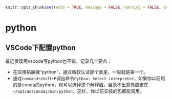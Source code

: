 ```r
knitr::opts_chunk$set(echo = TRUE, message = FALSE, warning = FALSE, eval = FALSE)
```
# python {#Python}

## VSCode下配置python

最近发现用vscode写python也不错，记录几个要点：

- 在应用拓展搜“python”，通过微软认证那个就是，一般就是第一个。
- 通过`command+shift+P`调出命令`Python: Select interpreter`，如果你以前用的是conda的python，你可以选择这个解释器，目录不出意外应该在`~/opt/anaconda3/bin/python`，这样，你以前安装的包都能调用。
